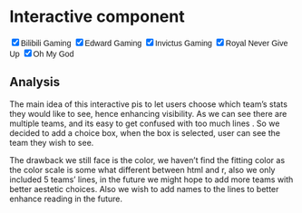 # Interactive component
<style>
	 label {
	     font-family: sans-serif;
	 }
	 svg {
	     background: #eeeeee;
	 }
	</style>
<script src='https://cdnjs.cloudflare.com/ajax/libs/underscore.js/1.7.0/underscore-min.js' charset="utf-8"></script>
<script src="https://d3js.org/d3.v7.js" charset="utf-8"></script>
<input class="selector" type="checkbox" value="Bilibili" id="Bilibili Gaming" checked="true"/><label for="Total">Bilibili Gaming</label>
	<input class="selector" type="checkbox" value="b" id='EDward Gaming' checked="true"/><label for="Total">Edward Gaming</label>
	<input class="selector" type="checkbox" value="c" id='Invictus Gaming' checked="true"/><label for="Total">Invictus Gaming</label>
	<input class="selector" type="checkbox" value="c" id='Royal Never Give Up' checked="true"/><label for="Total">Royal Never Give Up</label>
	<input class="selector" type="checkbox" value="c" id='Oh My God' checked="true"/><label for="Total">Oh My God</label>
<div id="graph"></div>
<script type="text/javascript">
	 var name_color={"Bilibili Gaming": "pink", "Invictus Gaming": "green","EDward Gaming": "black","Royal Never Give Up": "blue","Oh My God": "brown",}

	 //Display specifications
	 const margin = {top:50, right:50, bottom:50, left:50};
	 const width = 700;
	 const height = 500;


	 //Total gender checkbox
	 d3.selectAll(".selector")
		       .on("click", function (d) {
			   this.checked ? showPath(this.id) : hidePath(this.id);
		       });

	 //Show functions
	 function showPath (source) {
		console.log("show")
	     d3.selectAll("path").filter(function(){
  return d3.select(this).attr('id')==source;
}).transition().attr('stroke-width', 1).duration(1000);
	 }
	 
	 //Hide functions
	 function hidePath (source) {
		console.log("hide")
	     d3.selectAll("path").filter(function(){
  return d3.select(this).attr('id')==source;
}).transition().attr('stroke-width', 0).duration(1000);
	 }

	 async function data(pathToCsv) {
        var dataset = await d3.csv(pathToCsv, function (d) {
            return {
				team:d.Team,
				wr: parseFloat(d.winrate),
		    	season: parseFloat(d.Season)
            }
        })
        return dataset
    };

	data("https://raw.githubusercontent.com/yutaoyt7/LPL-_team_winrate/main/LPL_stats_teams.csv").then(function(data) {
		var x = d3.scaleLinear()
		       .domain(d3.extent(data, d => d.season))
		       .range([0, width]);
	     
	     //Set y scale
	     var y = d3.scaleLinear()
		       .domain(d3.extent(data, d => d.wr))
		       .range([0,height]);

	     //line function
	     var wr_line = d3.line()
		    .defined(d => d)
    		.x(d => x(d.season))
    		.y(d => y(d.wr));

		//Create container
		var container = d3.select("#graph")
				.append("svg")
				.attr("width", width + margin.left + margin.right)
				.attr("height", height + margin.top + margin.bottom)
				.append("g")
				.attr("class", "container")
				.attr("transform", "translate(" + margin.left + "," + margin.top + ")");

	     //Title
	     container.append("text")
		      .attr("x", width * .5)
		      .attr("y", margin.top * .1)
		      .text("LPL Team Win Rates")
		      .attr("text-anchor", "middle")
		      .style("font-family", "sans-serif")
		      .style("font-size", margin.top * .4);

		//X axis
	     container.append("g")
		      .attr("class", "axis")
		      .attr("transform", "translate(0," + height + ")")
		      .call(d3.axisBottom(x).tickFormat(d3.format("d")));

	     //Y axis
	     container.append("g")
		      .attr("class", "axis")
		      .call(d3.axisLeft(y));


		//Y label
	     container.append("text")
		      .attr("transform", "rotate(-90)")
		      .attr("x", -height / 2)
		      .attr("y", -margin.right * .7)
		      .style("text-anchor", "middle")
		      .text("Win Rate")
		      .attr("font-family", "sans-serif")
		      .attr("font-size", margin.right / 4);
	     
		 //Draw time series
	     var path =(name)=> container.append("g")
				 .selectAll(name)
				 .data(data)
				 .enter()
				 .append("path")
				 .attr("class", "total")
				 .attr("id", name)
				 .attr("fill", "none")
				 .attr("stroke", name_color[name])
				 .attr("mix-blend-mode", "multiply")
				 .attr("stroke-width", 1)
				 .attr("stroke-linejoin", "round")
				 .attr("d", wr_line(data.filter(function(row) {
      				return row['team'] == name;
  				})));
		
		path("Bilibili Gaming");
		path("EDward Gaming");
		path("Invictus Gaming");
		path("Royal Never Give Up");
		path("Oh My God");

	});
	 
	</script>
	
## Analysis
The main idea of this interactive pis to let users choose which team's stats they would like to see, hence enhancing visibility. As we can see there are multiple teams, and its easy to get confused with too much lines . So we decided to add a choice box, when the box is selected, user can see the team they wish to see.

The drawback we still face is the color, we haven't find the fitting color as the color scale is some what different between html and r, also we only included 5 teams' lines, in the future we might hope to add more teams with better aestetic choices. Also we wish to add names to the lines to better enhance reading in the future.
	